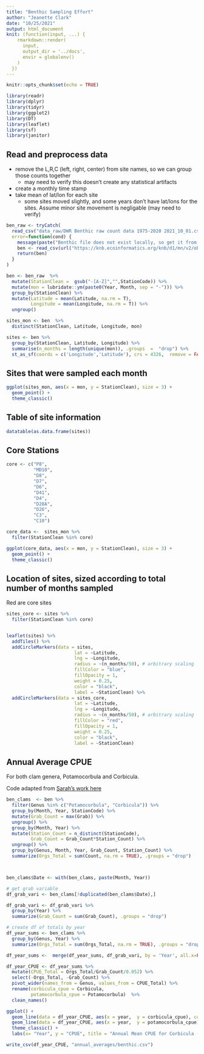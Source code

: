 ```yaml
---
title: "Benthic Sampling Effort"
author: "Jeanette Clark"
date: "10/25/2021"
output: html_document
knit: (function(input, ...) {
    rmarkdown::render(
      input,
      output_dir = '../docs',
      envir = globalenv()
    )
  })
---
```


```r
knitr::opts_chunk$set(echo = TRUE)
```

```r
library(readr)
library(dplyr)
library(tidyr)
library(ggplot2)
library(DT)
library(leaflet)
library(sf)
library(janitor)
```


## Read and preprocess data

* remove the L,R,C (left, right, center) from site names, so we can group those counts together
    - may need to verify this doesn't create any statistical artifacts
* create a monthly time stamp
* take mean of lat/lon for each site
    -  some sites moved slightly, and some years don't have lat/lons for the sites. Assume minor site movement is negligable (may need to verify)

```r
ben_raw <- tryCatch(
  read_csv("data_raw/DWR Benthic raw count data 1975-2020 2021_10_01.csv", show_col_types = FALSE),
  error=function(cond) {
    message(paste("Benthic file does not exist locally, so get it from the KNB."))
    ben <- read_csv(url("https://knb.ecoinformatics.org/knb/d1/mn/v2/object/urn:uuid:25b7befd-e931-4a50-9bf6-14715561f64a", method = "libcurl"), show_col_types = FALSE)
    return(ben)
  }
)
```



```r
ben <- ben_raw  %>% 
  mutate(StationClean =  gsub("-[A-Z]","",StationCode)) %>% 
  mutate(mon = lubridate::ym(paste0(Year, Month, sep = "-"))) %>% 
  group_by(StationClean) %>% 
  mutate(Latitude = mean(Latitude, na.rm = T), 
         Longitude = mean(Longitude, na.rm = T)) %>% 
  ungroup()
```



```r
sites_mon <- ben  %>% 
  distinct(StationClean, Latitude, Longitude, mon) 

sites <- ben %>% 
  group_by(StationClean, Latitude, Longitude) %>% 
  summarise(n_months = length(unique(mon)), .groups  =  "drop") %>% 
  st_as_sf(coords = c('Longitude','Latitude'), crs = 4326,  remove = FALSE)
```


## Sites that were sampled each month


```r
ggplot(sites_mon, aes(x = mon, y = StationClean), size = 3) +
  geom_point() +
  theme_classic()
```


## Table of site information

```r
datatable(as.data.frame(sites))
```

## Core Stations

```r
core <- c("P8",
          "MD10",
          "D8",
          "D7",
          "D6",
          "D41",
          "D4",
          "D28A",
          "D26",
          "C3",
          "C10")

core_data <-  sites_mon %>% 
  filter(StationClean %in% core)
```


```r
ggplot(core_data, aes(x = mon, y = StationClean), size = 3) +
  geom_point() +
  theme_classic()
```

## Location of sites, sized according to total number of months sampled

Red are core sites

```r
sites_core <- sites %>% 
  filter(StationClean %in% core)


leaflet(sites) %>% 
  addTiles() %>% 
  addCircleMarkers(data = sites,
                         lat = ~Latitude,
                         lng = ~Longitude,
                         radius = ~(n_months/50), # arbitrary scaling
                         fillColor = "blue",
                         fillOpacity = 1,
                         weight = 0.25,
                         color = "black",
                         label = ~StationClean) %>% 
  addCircleMarkers(data = sites_core,
                         lat = ~Latitude,
                         lng = ~Longitude,
                         radius = ~(n_months/50), # arbitrary scaling
                         fillColor = "red",
                         fillOpacity = 1,
                         weight = 0.25,
                         color = "black",
                         label = ~StationClean)
```

## Annual Average CPUE

For both clam genera, Potamocorbula and Corbicula.

Code adapted from [Sarah's work here](https://github.com/emp-des/annual-report-graphs/blob/master/Benthic/Benthic_AR_Template.Rmd)

```r
ben_clams  <- ben %>%
  filter(Genus %in% c("Potamocorbula", "Corbicula")) %>% 
  group_by(Month, Year, StationCode) %>%
  mutate(Grab_Count = max(Grab)) %>%
  ungroup() %>%
  group_by(Month, Year) %>%
  mutate(Station_Count = n_distinct(StationCode),
         Grab_Count = Grab_Count*Station_Count) %>%
  ungroup() %>%
  group_by(Genus, Month, Year, Grab_Count, Station_Count) %>%
  summarize(Orgs_Total = sum(Count, na.rm = TRUE), .groups = "drop")



ben_clams$Date <- with(ben_clams, paste(Month, Year))

# get grab variable
df_grab_vari <- ben_clams[!duplicated(ben_clams$Date),]

df_grab_vari <- df_grab_vari %>%
  group_by(Year) %>%
  summarize(Grab_Count = sum(Grab_Count), .groups = "drop") 

# create df of totals by year
df_year_sums <- ben_clams %>%
  group_by(Genus, Year) %>%
  summarize(Orgs_Total = sum(Orgs_Total, na.rm = TRUE), .groups = "drop") 

df_year_sums <-  merge(df_year_sums, df_grab_vari, by = 'Year', all.x=FALSE, all.y=FALSE)

df_year_CPUE <- df_year_sums %>%
  mutate(CPUE_Total = Orgs_Total/Grab_Count/0.052) %>%
  select(-Orgs_Total, -Grab_Count) %>% 
  pivot_wider(names_from = Genus, values_from = CPUE_Total) %>% 
  rename(corbicula_cpue = Corbicula,
         potamocorbula_cpue = Potamocorbula)  %>% 
  clean_names()

```


```r
ggplot() +
  geom_line(data = df_year_CPUE, aes(x = year,  y = corbicula_cpue), color = "red") +
  geom_line(data = df_year_CPUE, aes(x = year,  y = potamocorbula_cpue), color = "blue") +
  theme_classic() +
  labs(x= "Year", y = "CPUE", title = "Annual Mean CPUE for Corbicula (red) and Potamocorbula (blue)")
```


```r
write_csv(df_year_CPUE, "annual_averages/benthic.csv")
```


